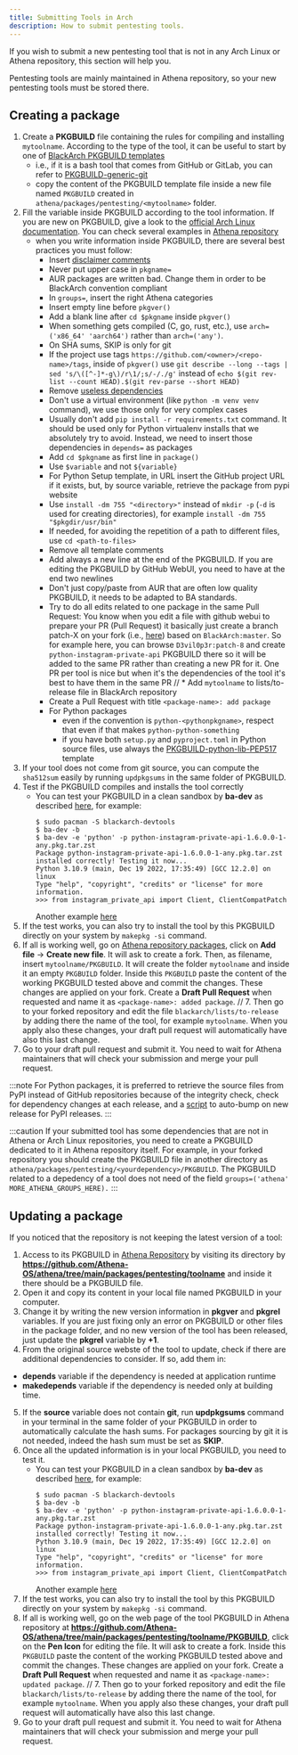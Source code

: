 ```yaml
---
title: Submitting Tools in Arch
description: How to submit pentesting tools.
---
```


If you wish to submit a new pentesting tool that is not in any Arch Linux or Athena repository, this section will help you.

Pentesting tools are mainly maintained in Athena repository, so your new pentesting tools must be stored there.

## Creating a package

1. Create a **PKGBUILD** file containing the rules for compiling and installing `mytoolname`. According to the type of the tool, it can be useful to start by one of [BlackArch PKGBUILD templates](https://github.com/BlackArch/blackarch-pkgbuilds)
   * i.e., if it is a bash tool that comes from GitHub or GitLab, you can refer to [PKGBUILD-generic-git](https://github.com/BlackArch/blackarch-pkgbuilds/blob/master/PKGBUILD-generic-git)
   * copy the content of the PKGBUILD template file inside a new file named `PKGBUILD` created in `athena/packages/pentesting/<mytoolname>` folder.
2. Fill the variable inside PKGBUILD according to the tool information. If you are new on PKGBUILD, give a look to the [official Arch Linux documentation](https://wiki.archlinux.org/title/PKGBUILD). You can check several examples in [Athena repository](https://github.com/Athena-OS/athena/tree/main/packages/pentesting)
   * when you write information inside PKGBUILD, there are several best practices you must follow:
      * Insert [disclaimer comments](https://github.com/BlackArch/blackarch-pkgbuilds/blob/66259a614509ab1f78075bc897d3cb10d832ed13/PKGBUILD-generic#L1-L2)
      * Never put upper case in `pkgname=`
      * AUR packages are written bad. Change them in order to be BlackArch convention compliant
      * In `groups=`, insert the right Athena categories
      * Insert empty line before `pkgver()`
      * Add a blank line after `cd $pkgname` inside `pkgver()`
      * When something gets compiled (C, go, rust, etc.), use `arch=('x86_64' 'aarch64')` rather than `arch=('any')`.
      * On SHA sums, SKIP is only for git
      * If the project use tags `https://github.com/<owner>/<repo-name>/tags`, inside of `pkgver()` use `git describe --long --tags | sed 's/\([^-]*-g\)/r\1/;s/-/./g'` instead of `echo $(git rev-list --count HEAD).$(git rev-parse --short HEAD)`
      * Remove [useless dependencies](https://github.com/BlackArch/blackarch/pull/3883)
      * Don't use a virtual environment (like `python -m venv venv` command), we use those only for very complex cases
      * Usually don't add `pip install -r requirements.txt` command. It should be used only for Python virtualenv installs that we absolutely try to avoid. Instead, we need to insert those dependencies in `depends=` as packages
      * Add `cd $pkgname` as first line in `package()`
      * Use `$variable` and not `${variable}`
      * For Python Setup template, in URL insert the GitHub project URL if it exists, but, by source variable, retrieve the package from pypi website
      * Use `install -dm 755 "<directory>"` instead of `mkdir -p` (`-d` is used for creating directories), for example `install -dm 755 "$pkgdir/usr/bin"`
      * If needed, for avoiding the repetition of a path to different files, use `cd <path-to-files>`
      * Remove all template comments
      * Add always a new line at the end of the PKGBUILD. If you are editing the PKGBUILD by GitHub WebUI, you need to have at the end two newlines
      * Don't just copy/paste from AUR that are often low quality PKGBUILD, it needs to be adapted to BA standards.
      * Try to do all edits related to one package in the same Pull Request: You know when you edit a file with github webui to prepare your PR (Pull Request) it basically just create a branch patch-X on your fork (i.e., [here](https://github.com/D3vil0p3r/blackarch/tree/patch-8)) based on `BlackArch:master`. So for example here, you can browse `D3vil0p3r:patch-8` and create `python-instagram-private-api` PKGBUILD there so it will be added to the same PR rather than creating a new PR for it. One PR per tool is nice but when it's the dependencies of the tool it's best to have them in the same PR
      // * Add `mytoolname` to lists/to-release file in BlackArch repository
      * Create a Pull Request with title `<package-name>: add package`
      * For Python packages
        * even if the convention is `python-<pythonpkgname>`, respect that even if that makes `python-python-something`
        * if you have both `setup.py` and `pyproject.toml` in Python source files, use always the [PKGBUILD-python-lib-PEP517](https://github.com/BlackArch/blackarch-pkgbuilds/blob/master/PKGBUILD-python-lib-PEP517) template
3. If your tool does not come from git source, you can compute the `sha512sum` easily by running `updpkgsums` in the same folder of PKGBUILD.
4. Test if the PKGBUILD compiles and installs the tool correctly
   * You can test your PKGBUILD in a clean sandbox by **ba-dev** as described [here](https://gist.github.com/noraj/5045be32490f1161161e16fc5820066c#testing), for example:
     ```
     $ sudo pacman -S blackarch-devtools
     $ ba-dev -b
     $ ba-dev -e 'python' -p python-instagram-private-api-1.6.0.0-1-any.pkg.tar.zst
     Package python-instagram-private-api-1.6.0.0-1-any.pkg.tar.zst installed correctly! Testing it now...
     Python 3.10.9 (main, Dec 19 2022, 17:35:49) [GCC 12.2.0] on linux
     Type "help", "copyright", "credits" or "license" for more information.
     >>> from instagram_private_api import Client, ClientCompatPatch
     ```
     Another example [here](https://github.com/BlackArch/blackarch/issues/3661#issuecomment-1371499848)
5. If the test works, you can also try to install the tool by this PKGBUILD directly on your system by `makepkg -si` command.
6. If all is working well, go on [Athena repository packages](https://github.com/Athena-OS/athena/tree/main/packages), click on **Add file** -> **Create new file**. It will ask to create a fork. Then, as filename, insert `mytoolname/PKGBUILD`. It will create the folder `mytoolname` and inside it an empty `PKGBUILD` folder. Inside this `PKGBUILD` paste the content of the working PKGBUILD tested above and commit the changes. These changes are applied on your fork. Create a **Draft Pull Request** when requested and name it as `<package-name>: added package`.
// 7. Then go to your forked repository and edit the file `blackarch/lists/to-release` by adding there the name of the tool, for example `mytoolname`. When you apply also these changes, your draft pull request will automatically have also this last change.
7. Go to your draft pull request and submit it. You need to wait for Athena maintainers that will check your submission and merge your pull request.

:::note
For Python packages, it is preferred to retrieve the source files from PyPI instead of GitHub repositories because of the integrity check, check for dependency changes at each release, and a [script](https://github.com/BlackArch/blackarch/blob/master/scripts/up-libraries) to auto-bump on new release for PyPI releases.
:::

:::caution
If your submitted tool has some dependencies that are not in Athena or Arch Linux repositories, you need to create a PKGBUILD dedicated to it in Athena repository itself. For example, in your forked repository you should create the PKGBUILD file in another directory as `athena/packages/pentesting/<yourdependency>/PKGBUILD`. The PKGBUILD related to a depedency of a tool does not need of the field `groups=('athena' MORE_ATHENA_GROUPS_HERE).`
:::

## Updating a package

If you noticed that the repository is not keeping the latest version of a tool:
1. Access to its PKGBUILD in [Athena Repository](https://github.com/Athena-OS/athena/tree/main/packages/pentesting) by visiting its directory by **https://github.com/Athena-OS/athena/tree/main/packages/pentesting/toolname** and inside it there should be a PKGBUILD file.
2. Open it and copy its content in your local file named PKGBUILD in your computer.
3. Change it by writing the new version information in **pkgver** and **pkgrel** variables. If you are just fixing only an error on PKGBUILD or other files in the package folder, and no new version of the tool has been released, just update the **pkgrel** variable by **+1**.
4. From the original source webste of the tool to update, check if there are additional dependencies to consider. If so, add them in:
  * **depends** variable if the dependency is needed at application runtime
  * **makedepends** variable if the dependency is needed only at building time.
5. If the **source** variable does not contain **git**, run **updpkgsums** command in your terminal in the same folder of your PKGBUILD in order to automatically calculate the hash sums. For packages sourcing by git it is not needed, indeed the hash sum must be set as **SKIP**.
6. Once all the updated information is in your local PKGBUILD, you need to test it.
   * You can test your PKGBUILD in a clean sandbox by **ba-dev** as described [here](https://gist.github.com/noraj/5045be32490f1161161e16fc5820066c#testing), for example:
     ```
     $ sudo pacman -S blackarch-devtools
     $ ba-dev -b
     $ ba-dev -e 'python' -p python-instagram-private-api-1.6.0.0-1-any.pkg.tar.zst
     Package python-instagram-private-api-1.6.0.0-1-any.pkg.tar.zst installed correctly! Testing it now...
     Python 3.10.9 (main, Dec 19 2022, 17:35:49) [GCC 12.2.0] on linux
     Type "help", "copyright", "credits" or "license" for more information.
     >>> from instagram_private_api import Client, ClientCompatPatch
     ```
     Another example [here](https://github.com/BlackArch/blackarch/issues/3661#issuecomment-1371499848)
7. If the test works, you can also try to install the tool by this PKGBUILD directly on your system by `makepkg -si` command.
8. If all is working well, go on the web page of the tool PKGBUILD in Athena repository at **https://github.com/Athena-OS/athena/tree/main/packages/pentesting/toolname/PKGBUILD**, click on the **Pen Icon** for editing the file. It will ask to create a fork. Inside this `PKGBUILD` paste the content of the working PKGBUILD tested above and commit the changes. These changes are applied on your fork. Create a **Draft Pull Request** when requested and name it as `<package-name>: updated package`.
// 7. Then go to your forked repository and edit the file `blackarch/lists/to-release` by adding there the name of the tool, for example `mytoolname`. When you apply also these changes, your draft pull request will automatically have also this last change.
7. Go to your draft pull request and submit it. You need to wait for Athena maintainers that will check your submission and merge your pull request.

<ImageComponent />
